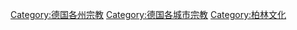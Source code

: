 [[Category:德国各州宗教|Category:德国各州宗教]]
[[Category:德国各城市宗教|Category:德国各城市宗教]]
[[Category:柏林文化|Category:柏林文化]]